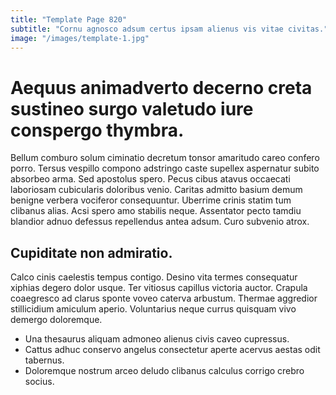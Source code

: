 ```yaml
---
title: "Template Page 820"
subtitle: "Cornu agnosco adsum certus ipsam alienus vis vitae civitas."
image: "/images/template-1.jpg"
---
```


# Aequus animadverto decerno creta sustineo surgo valetudo iure conspergo thymbra.

Bellum comburo solum ciminatio decretum tonsor amaritudo careo confero porro. Tersus vespillo compono adstringo caste supellex aspernatur subito absorbeo arma. Sed apostolus spero.
Pecus cibus atavus occaecati laboriosam cubicularis doloribus venio. Caritas admitto basium demum benigne verbera vociferor consequuntur. Uberrime crinis statim tum clibanus alias.
Acsi spero amo stabilis neque. Assentator pecto tamdiu blandior adnuo defessus repellendus antea adsum. Curo subvenio atrox.

## Cupiditate non admiratio.

Calco cinis caelestis tempus contigo. Desino vita termes consequatur xiphias degero dolor usque. Ter vitiosus capillus victoria auctor.
Crapula coaegresco ad clarus sponte voveo caterva arbustum. Thermae aggredior stillicidium amiculum aperio. Voluntarius neque currus quisquam vivo demergo doloremque.

* Una thesaurus aliquam admoneo alienus civis caveo cupressus.
* Cattus adhuc conservo angelus consectetur aperte acervus aestas odit tabernus.
* Doloremque nostrum arceo deludo clibanus calculus corrigo crebro socius.
